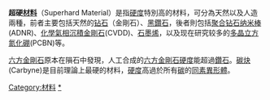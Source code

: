 {{expert-subject|化学|time=2011-10-15T06:58:18+00:00}}
{{Unreferenced |time=2010-02-11T09:48:42+00:00 }}
'''超硬[[材料|材料]]'''（Superhard Material）是指[[硬度|硬度]]特別高的材料，可分為天然以及人造兩種，前者主要包括天然的[[钻石|钻石]]（金剛石）、[[黑鑽石|黑鑽石]]，後者則包括[[聚合钻石纳米棒|聚合钻石纳米棒]](ADNR)、[[化學氣相沉積金剛石|化學氣相沉積金剛石]](CVDD)、[[石墨烯|石墨烯]]，以及现在研究较多的[[多晶立方氮化硼|多晶立方氮化硼]](PCBN)等。

[[六方金剛石|六方金剛石]]原本在隕石中發現，人工合成的[[六方金剛石|六方金剛石]][[硬度|硬度]]能超過[[鑽石|鑽石]]。[[直链乙炔碳|碳炔]](Carbyne)是目前理論上最硬的材料，[[硬度|硬度]]高過於所有[[碳|碳]]的[[同素異形體|同素異形體]]。



{{tech-stub}}

[[Category:材料|Category:材料]]
[[Category:超硬材料|*]]